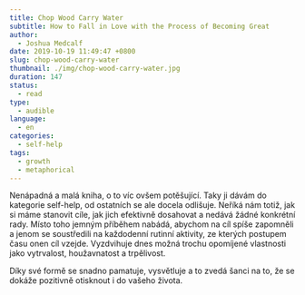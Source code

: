 ```yaml
---
title: Chop Wood Carry Water
subtitle: How to Fall in Love with the Process of Becoming Great
author:
  - Joshua Medcalf
date: 2019-10-19 11:49:47 +0800
slug: chop-wood-carry-water
thumbnail: ./img/chop-wood-carry-water.jpg
duration: 147
status:
  - read
type:
  - audible
language:
  - en
categories:
  - self-help
tags:
  - growth
  - metaphorical
---
```


Nenápadná a malá kniha, o to víc ovšem potěšující. Taky ji dávám do kategorie self-help, od ostatních se ale docela odlišuje. Neříká nám totiž, jak si máme stanovit cíle, jak jich efektivně dosahovat a nedává žádné konkrétní rady. Místo toho jemným příběhem nabádá, abychom na cíl spíše zapomněli a jenom se soustředili na každodenní rutinní aktivity, ze kterých postupem času onen cíl vzejde. Vyzdvihuje dnes možná trochu opomíjené vlastnosti jako vytrvalost, houžavnatost a trpělivost.

Díky své formě se snadno pamatuje, vysvětluje a to zvedá šanci na to, že se dokáže pozitivně otisknout i do vašeho života.
